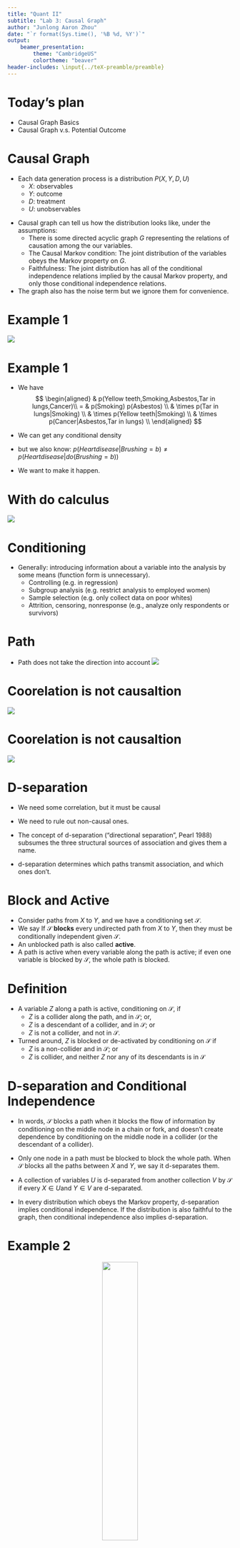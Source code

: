 ```yaml
---
title: "Quant II"
subtitle: "Lab 3: Causal Graph"
author: "Junlong Aaron Zhou"
date: "`r format(Sys.time(), '%B %d, %Y')`"
output: 
    beamer_presentation:
        theme: "CambridgeUS"
        colortheme: "beaver"
header-includes: \input{../teX-preamble/preamble}
---
```



# Today's plan  

- Causal Graph Basics
- Causal Graph v.s. Potential Outcome
 

# Causal Graph

- Each data generation process is a distribution $P(X,Y,D,U)$
  - $X$: observables
  - $Y$: outcome
  - $D$: treatment
  - $U$: unobservables

\pause

- Causal graph can tell us how the distribution looks like, under the assumptions:
  - There is some directed acyclic graph $G$ representing the relations of causation among the our variables.
  - The Causal Markov condition: The joint distribution of the variables obeys the Markov property on $G$.
  - Faithfulness: The joint distribution has all of the conditional independence relations implied by the causal Markov property, and only those conditional independence relations.

- The graph also has the noise term but we ignore them for convenience. 

# Example 1

![](fig22.2.png)

# Example 1

- We have 
$$
\begin{aligned}
& p(Yellow teeth,Smoking,Asbestos,Tar in lungs,Cancer)\\
= & p(Smoking) p(Asbestos) \\
& \times p(Tar in lungs|Smoking) \\
& \times p(Yellow teeth|Smoking) \\
& \times p(Cancer|Asbestos,Tar in lungs) \\
\end{aligned}
$$
\pause

- We can get any conditional density
- but we also know: $p(Heart disease|Brushing = b) \neq p(Heart disease|do(Brushing = b))$

- We want to make it happen.

# With do calculus
![](fig22.3.png)

# Conditioning 

- Generally: introducing information about a variable into the analysis by some means (function form is unnecessary).
  - Controlling (e.g. in regression)
  - Subgroup analysis (e.g. restrict analysis to employed women)
  - Sample selection (e.g. only collect data on poor whites)
  - Attrition, censoring, nonresponse (e.g., analyze only respondents or survivors)


# Path

- Path does not take the direction into account
![](fig22.4.png)

# Coorelation is not causaltion

![](elwert1.png)

# Coorelation is not causaltion

![](elwert2.png)


# D-separation

- We need some correlation, but it must be causal
- We need to rule out non-causal ones. 

- The concept of d-separation ("directional separation", Pearl 1988) subsumes the three structural sources of association and gives them a name.
- d-separation determines which paths transmit association, and which ones don’t.

# Block and Active

- Consider paths from $X$ to $Y$, and we have a conditioning set $\mathcal{S}$.
- We say If $\mathcal{S}$ **blocks** every undirected path from $X$ to $Y$, then they must be conditionally independent given $\mathcal{S}$. 
- An unblocked path is also called **active**.
- A path is active when every variable along the path is active; if even one variable is blocked
by $\mathcal{S}$, the whole path is blocked.

# Definition

- A variable $Z$ along a path is active, conditioning on $\mathcal{S}$, if
  - $Z$ is a collider along the path, and in $\mathcal{S}$; or,
  - $Z$ is a descendant of a collider, and in $\mathcal{S}$; or
  - $Z$ is not a collider, and not in $\mathcal{S}$.
  
- Turned around, $Z$ is blocked or de-activated by conditioning on $\mathcal{S}$ if
  - $Z$ is a non-collider and in $\mathcal{S}$; or
  - $Z$ is collider, and neither $Z$ nor any of its descendants is in $\mathcal{S}$


# D-separation and Conditional Independence

- In words, $\mathcal{S}$ blocks a path when it blocks the flow of information by conditioning on the middle node in a chain or fork, and doesn’t create dependence by conditioning on the middle node in a collider (or the descendant of a collider). 

- Only one node in a path must be blocked to block the whole path. When $\mathcal{S}$ blocks all the paths between $X$ and $Y$, we say it d-separates them.

- A collection of variables $U$ is d-separated
from another collection $V$ by $\mathcal{S}$ if every $X\in U$and $Y \in V$ are d-separated.

- In every distribution which obeys the Markov property, d-separation implies conditional
independence. If the distribution is also faithful to the graph, then conditional independence also implies d-separation. 

# Example 2
<center>
![](fig22.5.png){height=40%}
</center>

- Consider $Y$=Grades in Quant2, $X_1$=Efforts spent on Quant2, $X_2$=prior knowledge in statistics, $X_3$=workload this semester, $X_4$=Understanding of Neal, $X_5$=amount learned in Quant1, $X_6$=grades in Quant1
- Is $X_3$ and $X_5$; $X_3$ and $Y$ independent? 
- What should we control?

# Short Summary

- "Blocked" (d-separated) paths don’t transmit association.
- "Unblocked" (d-connected) paths may transmit association.
- Three blocking criteria (key!!)
  - Conditioning on a non-collider blocks a path
  - Conditioning on a collider, or a descendent of a collider, unblocks a path
  - Not conditioning on a collider leaves a path “naturally” blocked.


# Go back to Causality

- **Adjustment Criterion** (Shpitser et al. 2010)

- Total causal effect of $D$ on $Y$ is identifiable if one can condition on (“adjust for”) a set of variables $\mathcal{S}$ that
  - blocks all non-causal paths between $D$ and $Y$
  - without blocking any causal paths between $D$ and $Y$
  
- Equivalently: d-separate $D$ and $Y$ along all non-causal paths while leaving all causal paths d-connected)


# Backdoor Criterion

- The backdoor criterion is a narrower version of the adjustment criterion that omits some unnecessary conditioning sets.

- **Backdoor Criterion** (Pearl 1995)
- Definition: A set of variables $\mathcal{S}$ satisfies the backdoor criterion relative to an ordered pair of variables $(D,Y)$ in a DAG if:
  - no node in $\mathcal{S}$ is a descendant of $D$, and
  - $\mathcal{S}$ blocks (d-separates) every path between $D$ and $Y$ that contain an arrow into $D$ (so-called “backdoor paths”).

- Theorem: The total causal effect of $D$ on $Y$ is non-parametrically identifiable given $\mathcal{S}$ if $\mathcal{S}$} meets the backdoor criterion.

\pause

- This looks familiar: we control confounders and no post-treatment variables.
  - Note this is DAG: so no arrows from $Y$ to $D$
  - Not necessarily confounder itself

# Bias

- It should be intuitive to think about some biases:
  - selection bias (we conditional on $selection=1$)
  - Bias amplification (one case: we control parents but not confounder)
  
\pause  
  - post-treatment bias (we block the causal chain)
  
$$
\begin{aligned}
  & E(Y(1)|D=1, X(1)=x) - E(Y(0)|D=0, X(0)=x) \\
=  & E(Y(1)| X(1)=x) - E(Y(0)| X(0)-x)\ \text{ by random assignment}\\
 = & \int y_1 f_{X(1)}(y_1|x)dy_1 - \int y_0 f_{X(0)}(y_0|x)dy_0\\
 \neq  & E(Y(1)-Y(0)|X=x)
\end{aligned}
$$

# Post-treatment Variables

- But (only) sometimes it can be useful: **Frontdoor Criterion**

![](fig5a.png){height=30%}

- $D$:smoking; $X$:tar deposit; $Y$:lung cancer
- unobserved $U$: smoking gene

- $P(X|D=d)=P(X|do(d))$, and $P(Y|D=d,X=x)=P(Y|do(x),D=d)$
\pause
- $P(Y|do(d)) =\sum_{d'}\sum_{x}P(Y|X = x;D = d')P(d')P(X=x|D=d)$

# Post-treatment Variables

- Different types of post-treatment variables
![](fig7.png)

# Comparison with Potential Outcome (Imbens 2020)

- They share some common characteristics, however, Imbens argues that
\pause
  - Manipulation problem is a concern.
    - There is no intervention $P(Y|do(gender=female))$
    - Hard to access the confounder
    
\pause
  - Instrumental variables and compliers
    - some of the key assumptions in instrumental
variables settings are not naturally captured in DAGs,     - the identification of the Local Average Treatment Effect (LATE) is not easily derived in a DAG approach

\pause
  - Simultaneity
    - by definition, DAG doesn't allow simultaneity

\pause
  - Conditioning set and confounders (what are they)
  - Counterfactuals
    - For PO, you need model assumption
    - For DAG, you need a structrual assumption
    
    
# Further readings:

- Elwert, Felix. 2013. "Graphical Causal Models." Handbook of Causal Analysis for Social Research.
- [Glynn, Adam N., and Konstantin Kashin, 2018, "Front-door versus back-door adjustment with unmeasured confounding: Bias formulas for front-door and hybrid adjustments with application to a job training program." Journal of the American Statistical Association](https://doi.org/10.1080/01621459.2017.1398657)
- [Guido W. Imbens, 2020, "Potential Outcome and Directed Acyclic Graph Approaches to Causality: Relevance for Empirical Practice in Economics"](https://arxiv.org/abs/1907.07271)

